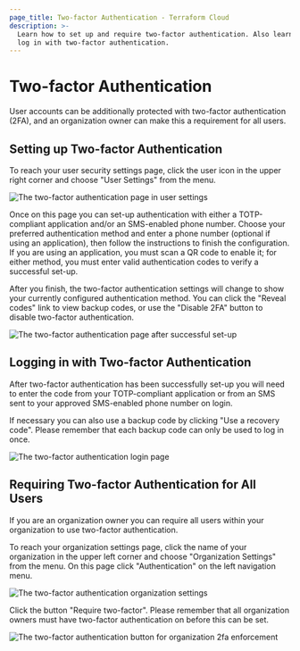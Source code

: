 ```yaml
---
page_title: Two-factor Authentication - Terraform Cloud
description: >-
  Learn how to set up and require two-factor authentication. Also learn how to
  log in with two-factor authentication.
---
```


# Two-factor Authentication

User accounts can be additionally protected with two-factor authentication (2FA), and an organization owner can make this a requirement for all users.

[permissions-citation]: #intentionally-unused---keep-for-maintainers

## Setting up Two-factor Authentication

To reach your user security settings page, click the user icon in the upper right corner and choose "User Settings" from the menu.

![The two-factor authentication page in user settings](/img/docs/2fa-user-settings.png)

Once on this page you can set-up authentication with either a TOTP-compliant application and/or an SMS-enabled phone number. Choose your preferred authentication method and enter a phone number (optional if using an application), then follow the instructions to finish the configuration. If you are using an application, you must scan a QR code to enable it; for either method, you must enter valid authentication codes to verify a successful set-up.

After you finish, the two-factor authentication settings will change to show your currently configured authentication method. You can click the "Reveal codes" link to view backup codes, or use the "Disable 2FA" button to disable two-factor authentication.

![The two-factor authentication page after successful set-up](/img/docs/2fa-backup-codes.png)

## Logging in with Two-factor Authentication

After two-factor authentication has been successfully set-up you will need to enter the code from your TOTP-compliant application or from an SMS sent to your approved SMS-enabled phone number on login.

If necessary you can also use a backup code by clicking "Use a recovery code". Please remember that each backup code can only be used to log in once.

![The two-factor authentication login page](/img/docs/2fa-user-login.png)

## Requiring Two-factor Authentication for All Users

If you are an organization owner you can require all users within your organization to use two-factor authentication.

[permissions-citation]: #intentionally-unused---keep-for-maintainers

To reach your organization settings page, click the name of your organization in the upper left corner and choose "Organization Settings" from the menu. On this page click "Authentication" on the left navigation menu.

![The two-factor authentication organization settings](/img/docs/2fa-org-settings.png)

Click the button "Require two-factor". Please remember that all organization owners must have two-factor authentication on before this can be set.

![The two-factor authentication button for organization 2fa enforcement](/img/docs/2fa-org-button.png)
